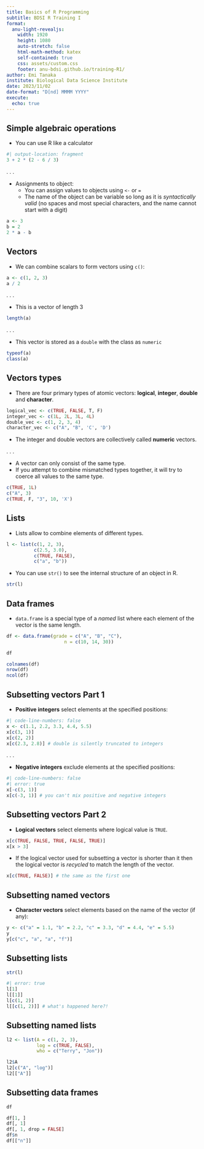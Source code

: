 ```yaml
---
title: Basics of R Programming 
subtitle: BDSI R Training I
format:
  anu-light-revealjs:
    width: 1920
    height: 1080
    auto-stretch: false
    html-math-method: katex
    self-contained: true
    css: assets/custom.css
    footer: anu-bdsi.github.io/training-R1/
author: Emi Tanaka
institute: Biological Data Science Institute
date: 2023/11/02
date-format: "D[nd] MMMM YYYY"
execute: 
  echo: true
---
```



## Simple algebraic operations

- You can use R like a calculator

```r
#| output-location: fragment
3 + 2 * (2 - 6 / 3) 
```

. . . 

- Assignments to object:
  - You can assign values to objects using `<-` or `=`
  - The name of the object can be variable so long as it is _syntactically valid_ (no spaces and most special characters, and the name cannot start with a digit)

```r
a <- 3
b = 2
2 * a - b 
```

## Vectors

- We can combine scalars to form vectors using `c()`:

```r
a <- c(1, 2, 3)
a / 2
```

. . . 

- This is a vector of length 3 

```r
length(a)
```

. . . 

- This vector is stored as a `double` with the class as `numeric`

```r
typeof(a)
class(a)
```

## Vectors types

- There are four primary types of atomic vectors: **logical**, **integer**, **double** and **character**.



```r
logical_vec <- c(TRUE, FALSE, T, F)
integer_vec <- c(1L, 2L, 3L, 4L)
double_vec <- c(1, 2, 3, 4)
character_vec <- c("A", "B", 'C', 'D')
```
- The integer and double vectors are collectively called **numeric** vectors.

. . . 

- A vector can only consist of the same type.
- If you attempt to combine mismatched types together, it will try to coerce all values to the same type.

```r
c(TRUE, 1L)
c("A", 3)
c(TRUE, F, "3", 10, 'X')
```

## Lists 

- Lists allow to combine elements of different types.
```r
l <- list(c(1, 2, 3), 
          c(2.5, 3.0),
          c(TRUE, FALSE),
          c("a", "b"))
```

- You can use `str()` to see the internal structure of an object in R.

```r
str(l)
```

## Data frames

- `data.frame` is a special type of a _named_ list where each element of the vector is the same length.

```r
df <- data.frame(grade = c("A", "B", "C"),
                     n = c(10, 14, 30))

df
```

```r
colnames(df)
nrow(df)
ncol(df)
```

## Subsetting vectors [Part 1]{.f3}

- **Positive integers** select elements at the specified positions:

```r
#| code-line-numbers: false
x <- c(1.1, 2.2, 3.3, 4.4, 5.5)
x[c(3, 1)]
x[c(2, 2)]
x[c(2.3, 2.8)] # double is silently truncated to integers
```
. . . 

- **Negative integers** exclude elements at the specified positions:

```r
#| code-line-numbers: false
#| error: true
x[-c(3, 1)]
x[c(-3, 1)] # you can't mix positive and negative integers
```

## Subsetting vectors [Part 2]{.f3}

- **Logical vectors** select elements where logical value is `TRUE`.

```r
x[c(TRUE, FALSE, TRUE, FALSE, TRUE)]
x[x > 3]
```

- If the logical vector used for subsetting a vector is shorter than it then the logical vector is _recycled_ to match the length of the vector.

```r
x[c(TRUE, FALSE)] # the same as the first one
```

## Subsetting named vectors 

- **Character vectors** select elements based on the name of the vector (if any):

```r
y <- c("a" = 1.1, "b" = 2.2, "c" = 3.3, "d" = 4.4, "e" = 5.5)
y
y[c("c", "a", "a", "f")]
```

## Subsetting lists

::: flex

::: {.w-50}

```r
str(l)
```


:::

::: {.w-50 .pl3}

```r
#| error: true
l[1]
l[[1]]
l[c(1, 2)]
l[[c(1, 2)]] # what's happened here?!
```

:::

:::




## Subsetting named lists


```r
l2 <- list(A = c(1, 2, 3),
           log = c(TRUE, FALSE),
           who = c("Terry", "Jon"))

l2$A
l2[c("A", "log")]
l2[["A"]]
```


## Subsetting data frames

::: flex

::: {.w-20}

```r
df
```


:::

::: {.w-80 .pl3}


```r
df[1, ]
df[, 1]
df[, 1, drop = FALSE]
df$n
df[["n"]]
```


:::

:::











